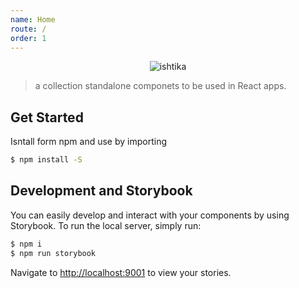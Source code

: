 ```yaml
---
name: Home
route: /
order: 1
---
```


<p align="center">
	<img src="https://raw.githubusercontent.com/vazra/ishtika-react/master/public/logo-full.png" width={400} alt="ishtika" />
</p>

> a collection standalone componets to be used in React apps.


## Get Started

Isntall form npm and use by importing

```bash
$ npm install -S 
```

## Development and Storybook

You can easily develop and interact with your components by using Storybook. To run the local server, simply run:

```bash
$ npm i
$ npm run storybook
```

Navigate to [http://localhost:9001](http://localhost:9001) to view your stories. 
